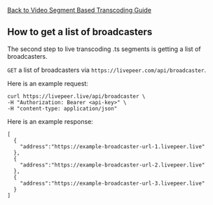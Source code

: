 
<DocsLayout title="How to get a list of broadcasters - Livepeer.com" description="How to get a list of broadcasters">


[Back to Video Segment Based Transcoding Guide](/docs/guides/segment-based-ingest/segment-based-ingest)

## How to get a list of broadcasters

The second step to live transcoding .ts segments is getting a list of
broadcasters.

`GET` a list of broadcasters via `https://livepeer.com/api/broadcaster`.

Here is an example request:

```
curl https://livepeer.live/api/broadcaster \
-H "Authorization: Bearer <api-key>" \
-H "content-type: application/json"
```

Here is an example response:

```
[
  {
    "address":"https://example-broadcaster-url-1.livepeer.live"
  },
  {
    "address":"https://example-broadcaster-url-2.livepeer.live"
  },
  {
    "address":"https://example-broadcaster-url-3.livepeer.live"
  }
]
```

</DocsLayout>

